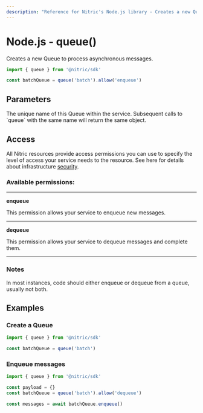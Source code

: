 ```yaml
---
description: "Reference for Nitric's Node.js library - Creates a new Queue to process asynchronous messages."
---
```


# Node.js - queue()

Creates a new Queue to process asynchronous messages.

```javascript
import { queue } from '@nitric/sdk'

const batchQueue = queue('batch').allow('enqueue')
```

## Parameters

<Properties>
  <Property name="name" required type="string">
    The unique name of this Queue within the service. Subsequent calls to
    `queue` with the same name will return the same object.
  </Property>
</Properties>

## Access

All Nitric resources provide access permissions you can use to specify the level of access your service needs to the resource. See here for details about infrastructure [security](/get-started/foundations/infrastructure/security).

### Available permissions:

---

**enqueue**

This permission allows your service to enqueue new messages.

---

**dequeue**

This permission allows your service to dequeue messages and complete them.

---

### Notes

In most instances, code should either enqueue or dequeue from a queue, usually not both.

## Examples

### Create a Queue

```javascript
import { queue } from '@nitric/sdk'

const batchQueue = queue('batch')
```

### Enqueue messages

```javascript
import { queue } from '@nitric/sdk'

const payload = {}
const batchQueue = queue('batch').allow('dequeue')

const messages = await batchQueue.enqueue()
```
